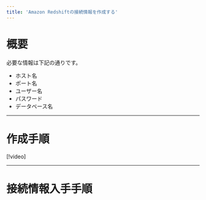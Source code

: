 ```yaml
---
title: 'Amazon Redshiftの接続情報を作成する'
---
```


# 概要

必要な情報は下記の通りです。

- ホスト名
- ポート名
- ユーザー名
- パスワード
- データベース名

---

# 作成手順

[!video]

---

# 接続情報入手手順
